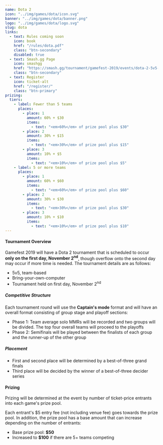 ---
name: Dota 2
icon: "../img/games/dota/icon.svg"
banner: "../img/games/dota/banner.png"
logo: "../img/games/dota/logo.svg"
slug: dota
links:
  - text: Rules coming soon
    icon: book
    href: "/rules/dota.pdf"
    class: "btn-secondary"
    disabled: true
  - text: Smash.gg Page
    icon: smashgg
    href: "https://smash.gg/tournament/gamefest-2019/events/dota-2-5v5-byoc"
    class: "btn-secondary"
  - text: Register
    icon: ticket-alt
    href: "/register/"
    class: "btn-primary"
prizing:
  tiers:
    - label: Fewer than 5 teams
      places:
        - place: 1
          amount: 60% + $30
          items:
            - text: "<em>60%</em> of prize pool plus $30"
        - place: 2
          amount: 30% + $15
          items:
            - text: "<em>30%</em> of prize pool plus $15"
        - place: 3
          amount: 10% + $5
          items:
            - text: "<em>10%</em> of prize pool plus $5"
    - label: 5 or more teams
      places:
        - place: 1
          amount: 60% + $60
          items:
            - text: "<em>60%</em> of prize pool plus $60"
        - place: 2
          amount: 30% + $30
          items:
            - text: "<em>30%</em> of prize pool plus $30"
        - place: 3
          amount: 10% + $10
          items:
            - text: "<em>10%</em> of prize pool plus $10"
---

#### Tournament Overview

Gamefest 2019 will have a Dota 2 tournament that is scheduled to occur **only on the first day, November 2<sup>nd</sup>**, though overflow onto the second day may occur if more time is needed. The tournament details are as follows:

- 5v5, team-based
- Bring-your-own-computer
- Tournament held on first day, November 2<sup>nd</sup>

##### Competitive Structure

Each tournament round will use the **Captain's mode** format and will have an overall format consisting of group stage and playoff sections:

- Phase 1: Team average solo MMRs will be recorded and two groups will be divided. The top four overall teams will proceed to the playoffs
- Phase 2: Semifinals will be played between the finalists of each group and the runner-up of the other group

##### Placement

- First and second place will be determined by a best-of-three grand finals
- Third place will be decided by the winner of a best-of-three decider series

<Section>

#### Prizing

Prizing will be determined at the event by number of ticket-price entrants into each game's prize pool.

Each entrant's $5 entry fee (not including venue fee) goes towards the prize pool. In addition, the prize pool has a base amount that can increase depending on the number of entrants:

- Base prize pool: **$50**
- Increased to **$100** if there are 5+ teams competing

<MultiPrizing tiers={props.prizing.tiers} /></Section>

